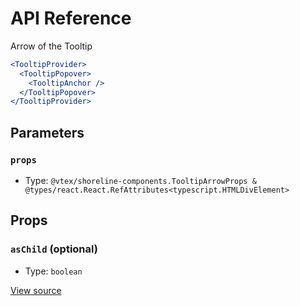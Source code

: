 # API Reference

Arrow of the Tooltip

```jsx
<TooltipProvider>
  <TooltipPopover>
    <TooltipAnchor />
  </TooltipPopover>
</TooltipProvider>
```

## Parameters

### `props`

- Type: `@vtex/shoreline-components.TooltipArrowProps & @types/react.React.RefAttributes<typescript.HTMLDivElement>`

## Props

### `asChild` (optional)

- Type: `boolean`

[View source](https://github.com/vtex/shoreline/blob/be289703d/packages/components/src/tooltip/tooltip-arrow.tsx#L14)
